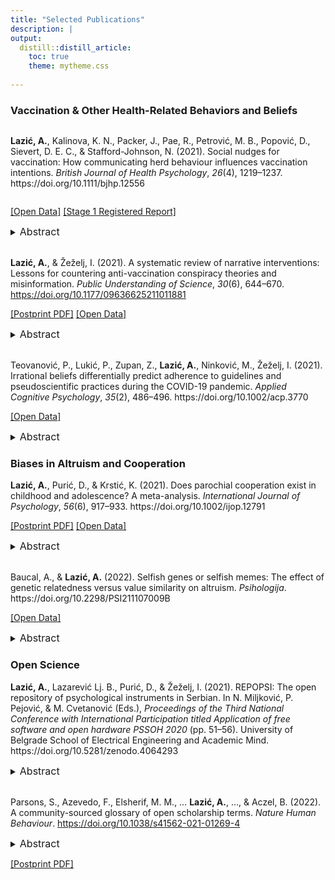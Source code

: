 ```yaml
---
title: "Selected Publications"
description: |
output: 
  distill::distill_article:
    toc: true
    theme: mytheme.css
   
---
```

<script type='text/javascript' src='https://d1bxh8uas1mnw7.cloudfront.net/assets/embed.js'></script>
<script async src="https://badge.dimensions.ai/badge.js" charset="utf-8"></script>


### Vaccination & Other Health-Related Behaviors and Beliefs

<div style="display: flex; justify-content: space-around">

**Lazić, A.**, Kalinova, K. N., Packer, J., Pae, R., Petrović, M. B., Popović, D., Sievert, D. E. C., & Stafford-Johnson, N. (2021). Social nudges for vaccination: How communicating herd behaviour influences vaccination intentions. *British Journal of Health Psychology*, *26*(4), 1219–1237. https://doi.org/10.1111/bjhp.12556


<div data-badge-popover="right" data-badge-type="donut" data-doi="doi.org/10.1111/bjhp.12556" data-condensed="true" data-hide-no-mentions="true" class="altmetric-embed"></div>

<span class="__dimensions_badge_embed__" data-doi="10.1111/bjhp.12556" data-legend="hover-right" data-style="small_circle"></span><script async src="https://badge.dimensions.ai/badge.js" charset="utf-8"></script>

</div>

[[Open Data]](https://osf.io/zb7s3/)
[[Stage 1 Registered Report]](https://osf.io/jpku3) 

<details>
  <summary>
  <font size="3">Abstract</font>
  </summary>
  
<font size="3">Objectives: This Registered Report attempted to conceptually replicate the finding that communicating herd immunity increases vaccination intentions (Betsch, et al., 2017, *Nat. Hum. Behav.*, 0056). An additional objective was to explore the roles of descriptive social norms (vaccination behaviour of others) and the herd-immunity threshold (coverage needed to stop disease transmission). Design: An online experiment with a 2 (herd-immunity explanation: present vs. absent) × 3 (descriptive norm: high vs. low vs. absent) × 2 (herd-immunity threshold: present vs. absent) between-subjects fractional design. Methods: Sample consisted of 543 people (aged 18–64) residing in the United Kingdom. Participants first received an explanation of herd immunity emphasising social benefits (protecting others) in both textual and animated-infographic form. Next, they were faced with fictitious information about the disease, the vaccine, their country’s vaccination coverage (80% or 20%), and the herd-immunity threshold (90%). Vaccination intention was self-rated. Results: Compared to the control, communicating social benefits of herd immunity was effective in increasing vaccination intentions (*F*(1,541) = 6.97, *p* = .009, Partial Eta-Squared = 0.013). Conclusion: Communicating the descriptive norm or the herd-immunity threshold alongside the herd-immunity explanation demonstrated no observable effect. Communicating social benefits of herd immunity increased self-reported vaccination intentions against a fictitious disease, replicating previous findings. Although this result is positive, the practical relevance may be limited. Further research into the effect of social nudges to motivate vaccination is required, particularly with respect to the recent pandemic context and varying levels of vaccine hesitancy.</font>
</details>

<br>
**Lazić, A.**, & Žeželj, I. (2021). A systematic review of narrative interventions: Lessons for countering anti-vaccination conspiracy theories and misinformation. *Public Understanding of Science*, *30*(6), 644–670. [https://doi.org/10.1177/09636625211011881](https://journals.sagepub.com/eprint/TMJJFRDISUCJPFQGPEW7/full)

[[Postprint PDF]](https://psyarxiv.com/g5r8z/) [[Open Data]](https://osf.io/4d5rp/)

<details>
  <summary>
  <font size="3">Abstract</font>
  </summary>

<font size="3">Even if a small portion of the population refuses vaccination due to anti-vaccination conspiracy theories or misinformation, this poses a threat to public health. We argue that addressing conspiracy theories with only corrective information is not enough. Instead, considering that they are complex narratives embedded in personal and cultural worldviews, they should be encountered with counternarratives. To identify existing narrative interventions aimed at countering anti-vaccination conspiracy theories and, more generally, map prerequisites for a narrative intervention to be successful, we present a systematic review of experimental effects of exposure to pro-vaccine narratives on a range of vaccination outcomes, based on 17 studies and 97 comparisons. We did not find any narrative interventions aimed directly at conspiracy theories. However, the review allowed us to make evidence-based recommendations for future research and for public communicators. This might help pro-vaccine communication match anti-vaccine communication in its potential to spread and go viral.</font>
</details>

<br>
Teovanović, P., Lukić, P., Zupan, Z., **Lazić, A.**, Ninković, M., Žeželj, I. (2021). Irrational beliefs differentially predict adherence to guidelines and pseudoscientific practices during the COVID-19 pandemic. *Applied Cognitive Psychology*, *35*(2), 486–496. https://doi.org/10.1002/acp.3770

[[Open Data]](https://osf.io/9njp3/)

<details>
  <summary>
  <font size="3">Abstract</font>
  </summary>

<font size="3">In the coronavirus “infodemic,” people are exposed to official recommendations but also to potentially dangerous pseudoscientific advice claimed to protect against COVID-19. We examined whether irrational beliefs predict adherence to COVID-19 guidelines as well as susceptibility to such misinformation. Irrational beliefs were indexed by belief in COVID-19 conspiracy theories, COVID-19 knowledge overestimation, type I error cognitive biases, and cognitive intuition. Participants (*N* = 407) reported (1) how often they followed guidelines (e.g., handwashing, physical distancing), (2) how often they engaged in pseudoscientific practices (e.g., consuming garlic, colloidal silver), and (3) their intention to receive a COVID-19 vaccine. Conspiratorial beliefs predicted all three outcomes in line with our expectations. Cognitive intuition and knowledge overestimation predicted lesser adherence to guidelines, while cognitive biases predicted greater adherence, but also greater use of pseudoscientific practices. Our results suggest an important relation between irrational beliefs and health behaviors, with conspiracy theories being the most detrimental.</font>
</details>

### Biases in Altruism and Cooperation

**Lazić, A.**, Purić, D., & Krstić, K. (2021). Does parochial cooperation exist in childhood and adolescence? A meta-analysis. *International Journal of Psychology*, *56*(6), 917–933. https://doi.org/10.1002/ijop.12791

[[Postprint PDF]](https://psyarxiv.com/uexmr) [[Open Data]](https://osf.io/f7uwz/)

<details>
  <summary>
  <font size="3">Abstract</font>
  </summary>
  
<font size="3">Although previous meta-analytic evidence supports the existence of parochialism in cooperation among adults, the extent to which children and adolescents are more willing to incur a personal cost to benefit ingroups, compared to outgroups, is not yet clear. We provide the first meta-analysis on the existence and magnitude of parochialism in cooperation among pre-adults. Based on 20 experimental economics studies (*k* = 69, *N* = 5268, age = 3–19, 12 countries, published 2008–2019), a multilevel meta-analytic model revealed a small overall effect size indicating that children and adolescents were more cooperative towards ingroups (*d* = 0.22, 95% CI [0.07, 0.38]). A series of single-moderator analyses tested for the following conditions: participant age and sex; game type ([mini-]dictator game, prisoner's dilemma, public goods dilemma, trust game, ultimatum game); outcome interdependence; membership manipulation (between- vs. within-subjects); group type (natural vs. experimental); reward type (monetary vs. non-monetary); and country of the participant. Parochial cooperation did not vary with participants' age. Parochialism was larger in non-interdependent (dictator-type) compared to interdependent (bargaining and social dilemma) games. There were no moderating effects of group type, membership manipulation or reward type. To provide more data on how parochialism develops, primary studies should report age ranges more precisely and use more restricted age groups.</font>
</details>

<br>
Baucal, A., & **Lazić, A.** (2022). Selfish genes or selfish memes: The effect of genetic relatedness
versus value similarity on altruism. *Psihologija*. https://doi.org/10.2298/PSI211107009B

[[Open Data]](https://osf.io/a8vq2/)

<details>
  <summary>
  <font size="3">Abstract</font>
  </summary>

<font size="3">Two preregistered quasi-experiments disentangled the effects of selfish genes and selfish memes on participants’ self-reported willingness to help in hypothetical everyday-favor and life-or-death situations. Memes were operationalized as the perceived level of similarity in important attitudes and values between the person participating in the study and a selected target person, assessed and reported by the participant. In Study 1 (*N* = 761), altruism was highest for siblings, and then for cousins and nonkin; greater memetic similarity was also associated with greater altruism; and the interaction between the factors was not significant. In Study 2 (*N* = 841), conducted during the COVID-19 pandemic, altruism was highest for siblings, but the same for cousins and nonkin; the effect of memetic similarity was replicated; and the interaction term remained insignificant. Both studies controlled for a range of demographic and social relationship characteristics, suggesting a potentially relevant role of future contact probability and emotional closeness. We propose that, similarly to gene selfishness, meme selfishness can also bring about altruism: individuals would rather make a personal sacrifice to help memetically similar than dissimilar others because similar others have a higher chance of spreading the helper’s memes.

</font>
</details>

### Open Science

**Lazić, A.**, Lazarević Lj. B., Purić, D., & Žeželj, I. (2021). REPOPSI: The open repository of psychological instruments in Serbian. In N. Miljković, P. Pejović, & M. Cvetanović (Eds.), *Proceedings of the Third National Conference with International Participation titled Application of free software and open hardware PSSOH 2020* (pp. 51–56). University of Belgrade School of Electrical Engineering and Academic Mind. https://doi.org/10.5281/zenodo.4064293

<details>
  <summary>
  <font size="3">Abstract</font>
  </summary>

<font size="3">The Repository of Psychological Instruments in Serbian (REPOPSI; https://osf.io/5zb8p/), run by the Laboratory for Research of Individual Differences at the University of Belgrade and hosted on the Open Science Framework, is an open-access repository of psychological instruments. REPOPSI is a collection of over 130 instruments (e.g., scales, tests) commonly used in social and behavioral science research. Documented are Serbian, English and multilingual instruments, which can be used free of charge for non-commercial purposes (e.g., academic research or education). We argue that REPOPSI enables scientists to increase the efficiency of their research and the visibility of their output. We analyze REPOPSI’s commitment to ensure that its (meta)data is findable, accessible, interoperable, and reusable (the FAIR Data Principles)and its trustworthiness with respect to transparency, responsibility, user focus, sustainability, and technology (the TRUST principles). Finally, we describe how the FAIR and the TRUST principles will support the process of continuous improvement of REPOPSI.</font>
</details>

<br>
Parsons, S., Azevedo, F., Elsherif, M. M., ... **Lazić, A.**, ..., & Aczel, B. (2022). A community-sourced
glossary of open scholarship terms. *Nature Human Behaviour*. [https://doi.org/10.1038/s41562-021-01269-4](https://rdcu.be/cHsqM)

<details>
  <summary>
  <font size="3">Abstract</font>
  </summary>

<font size="3">Open scholarship has transformed research, introducing a host of new terms in the lexicon of researchers. The Framework of Open and Reproducible Research Training (FORRT) community presents a crowdsourced glossary of open scholarship terms to facilitate education and effective communication between experts and newcomers.</font>
</details>

[[Postprint PDF]](https://osf.io/preprints/metaarxiv/kdqcw)

